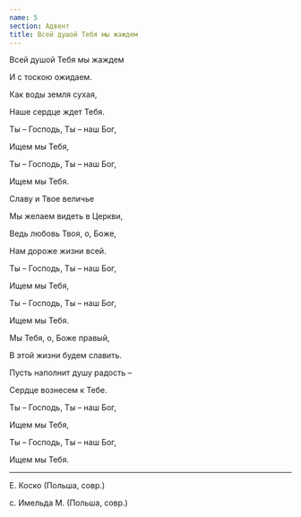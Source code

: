 ```yaml
---
name: 5
section: Адвент
title: Всей душой Тебя мы жаждем
---
```


<Verse heading="1">

Всей душой Тебя мы жаждем

И с тоскою ожидаем.

Как воды земля сухая,

Наше сердце ждет Тебя.

</Verse>
<Verse heading="Припев">

Ты – Господь, Ты – наш Бог,

Ищем мы Тебя,

Ты – Господь, Ты – наш Бог,

Ищем мы Тебя.

</Verse>

<Verse heading="2">

Славу и Твое величье

Мы желаем видеть в Церкви,

Ведь любовь Твоя, о, Боже,

Нам дороже жизни всей.

</Verse>

<Verse heading="Припев">

Ты – Господь, Ты – наш Бог,

Ищем мы Тебя,

Ты – Господь, Ты – наш Бог,

Ищем мы Тебя.

</Verse>

<Verse heading="3">

Мы Тебя, о, Боже правый,

В этой жизни будем славить.

Пусть наполнит душу радость –

Сердце вознесем к Тебе.

</Verse>

<Verse heading="Припев">

Ты – Господь, Ты – наш Бог,

Ищем мы Тебя,

Ты – Господь, Ты – наш Бог,

Ищем мы Тебя.

</Verse>

***

<Author>

Е. Коско (Польша, совр.)

</Author>
<Author>

с. Имельда М. (Польша, совр.)

</Author>